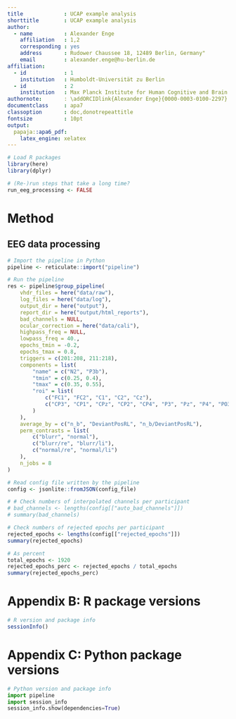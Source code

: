 ```yaml
---
title             : UCAP example analysis
shorttitle        : UCAP example analysis
author: 
  - name          : Alexander Enge
    affiliation   : 1,2
    corresponding : yes
    address       : Rudower Chaussee 18, 12489 Berlin, Germany"
    email         : alexander.enge@hu-berlin.de
affiliation:
  - id            : 1
    institution   : Humboldt-Universität zu Berlin
  - id            : 2
    institution   : Max Planck Institute for Human Cognitive and Brain Sciences
authornote:       : \addORCIDlink{Alexander Enge}{0000-0003-0100-2297}
documentclass     : apa7
classoption       : doc,donotrepeattitle
fontsize          : 10pt
output:
  papaja::apa6_pdf:
    latex_engine: xelatex
---
```


```r
# Load R packages
library(here)
library(dplyr)

# (Re-)run steps that take a long time?
run_eeg_processing <- FALSE
```

# Method

## EEG data processing

```r
# Import the pipeline in Python
pipeline <- reticulate::import("pipeline")

# Run the pipeline
res <- pipeline$group_pipeline(
    vhdr_files = here("data/raw"),
    log_files = here("data/log"),
    output_dir = here("output"),
    report_dir = here("output/html_reports"),
    bad_channels = NULL,
    ocular_correction = here("data/cali"),
    highpass_freq = NULL,
    lowpass_freq = 40.,
    epochs_tmin = -0.2,
    epochs_tmax = 0.8,
    triggers = c(201:208, 211:218),
    components = list(
        "name" = c("N2", "P3b"),
        "tmin" = c(0.25, 0.4),
        "tmax" = c(0.35, 0.55),
        "roi" = list(
            c("FC1", "FC2", "C1", "C2", "Cz"),
            c("CP3", "CP1", "CPz", "CP2", "CP4", "P3", "Pz", "P4", "PO3", "POz", "PO4")
        )
    ),
    average_by = c("n_b", "DeviantPosRL", "n_b/DeviantPosRL"),
    perm_contrasts = list(
        c("blurr", "normal"),
        c("blurr/re", "blurr/li"),
        c("normal/re", "normal/li")
    ),
    n_jobs = 8
)
```

```r
# Read config file written by the pipeline
config <- jsonlite::fromJSON(config_file)

# # Check numbers of interpolated channels per participant
# bad_channels <- lengths(config[["auto_bad_channels"]])
# summary(bad_channels)

# Check numbers of rejected epochs per participant
rejected_epochs <- lengths(config[["rejected_epochs"]])
summary(rejected_epochs)

# As percent
total_epochs <- 1920
rejected_epochs_perc <- rejected_epochs / total_epochs
summary(rejected_epochs_perc)
```

# Appendix B: R package versions

```r
# R version and package info
sessionInfo()
```

# Appendix C: Python package versions

```python
# Python version and package info
import pipeline
import session_info
session_info.show(dependencies=True)
```
